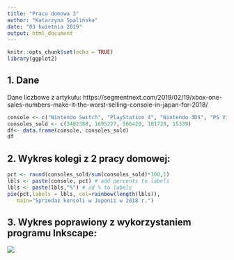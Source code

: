 ```yaml
---
title: "Praca domowa 3"
author: "Katarzyna Spalińska"
date: "03 kwietnia 2019"
output: html_document
---
```


```r
knitr::opts_chunk$set(echo = TRUE)
library(ggplot2)
```

## 1. Dane

Dane liczbowe z artykułu:
https://segmentnext.com/2019/02/19/xbox-one-sales-numbers-make-it-the-worst-selling-console-in-japan-for-2018/

```r
console <- c("Nintendo Switch", "PlayStation 4", "Nintendo 3DS", "PS Vita", "Xbox One")
consoles_sold <- c(3482388, 1695227, 566420, 181728, 15339)
df<- data.frame(console, consoles_sold)
df
```

## 2. Wykres kolegi z 2 pracy domowej:

```r
pct <- round(consoles_sold/sum(consoles_sold)*100,1)
lbls <- paste(console, pct) # add percents to labels 
lbls <- paste(lbls,"%") # ad % to labels 
pie(pct,labels = lbls, col=rainbow(length(lbls)),
   main="Sprzedaż konsoli w Japonii w 2018 r.")

```

## 3. Wykres poprawiony z wykorzystaniem programu Inkscape:

![](/home/kasia/Pulpit/Studia/WD/pd3/poprawiony_piechart.png)
